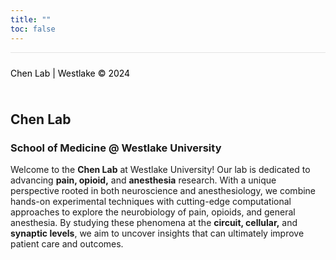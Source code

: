 ```yaml
---
title: ""
toc: false
---
```


<style>
  body {
    background-image: url('images/brain.gif');
    background-size: cover;
    background-repeat: no-repeat;
    background-position: center;
  }
</style>

<footer style="background-color: transparent; text-align: left; padding: 10px 0; color: black; font-size: 14px; border-top: 1px solid rgba(0, 0, 0, 0.1);">

Chen Lab \| Westlake © 2024

</footer>


::: text-box
# Chen Lab

### School of Medicine \@ Westlake University

Welcome to the **Chen Lab** at Westlake University! Our lab is dedicated to advancing **pain, opioid,** and **anesthesia** research. With a unique perspective rooted in both neuroscience and anesthesiology, we combine hands-on experimental techniques with cutting-edge computational approaches to explore the neurobiology of pain, opioids, and general anesthesia. By studying these phenomena at the **circuit, cellular,** and **synaptic levels**, we aim to uncover insights that can ultimately improve patient care and outcomes.
:::
